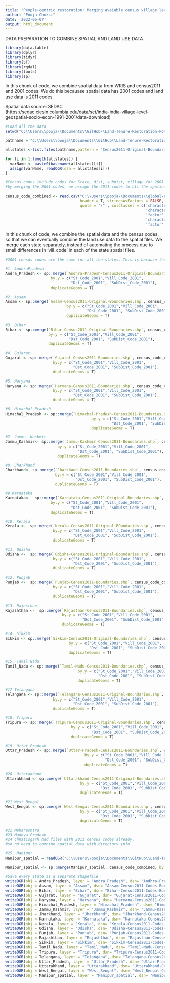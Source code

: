 ```yaml
---
title: "People-centric restoration: Merging avaiable census village level spatial data with Census 2011 and 2001 codes for data matching"
author: "Pooja Choksi"
date: '2022-06-07'
output: html_document
---
```


DATA PREPARATION TO COMBINE SPATIAL AND LAND USE DATA

```r

library(data.table)
library(dplyr)
library(tidyr)
library(sf)
library(rgdal)
library(tools)
library(sp)
```

In this chunk of code, we combine spatial data from WRIS and census2011 and 2001 codes. We do this becauase spatial data has 2001 codes and land use data is 2011 codes.

Spatial data source: SEDAC (https://sedac.ciesin.columbia.edu/data/set/india-india-village-level-geospatial-socio-econ-1991-2001/data-download)


```r

#Load all the data
setwd("C:\\Users\\pooja\\Documents\\GitHub\\Land-Tenure-Restoration-Potential\\Land-Tenure-Restoration-Potential\\Census2011-Original-BOundaries-From-Benjamin-data")

pathname = "C:\\Users\\pooja\\Documents\\GitHub\\Land-Tenure-Restoration-Potential\\Land-Tenure-Restoration-Potential\\Census2011-Original-BOundaries-From-Benjamin-data"

allstates <-list.files(pathname,pattern = "Census2011-Original-Boundaries.shp")

for (i in 1:length(allstates)) {
  varName <- paste0(basename(allstates)[i])
  assign(varName, readOGR(dsn = allstates[i]))
}

#Census codes include codes for State, dist, subdist, village for 2001 and 2011
#by merging the 2001 codes, we assign the 2011 codes to all the spatial files 

census_code_combined <- read.csv("C:\\Users\\pooja\\Documents\\global-restoration-potential-working-folder\\Census-2001-2011-Codes-Combined.csv", 
                                 header = T, stringsAsFactors = FALSE,
                                 quote = '\"', colClasses = c('character','character', 'character',
                                                              'character', 'character', 
                                                              'factor','character', 'character',
                                                              'character', 'character', 
                                                              'factor' ))

```

In this chunk of code, we combine the spatial data and the census codes, so that we can eventually combine the land use data to the spatial files. We merge each state separately, instead of automating the process due to small differences in 'vill_code' in each of the state spatial files.

```r

#2001 census codes are the same for all the states. This is because they used chronological numbers instead of the st, dist, subdist code

#1. AndhraPradesh
Andra_Pradesh <- sp::merge(`Andhra-Pradesh-Census2011-Original-Boundaries.shp`, census_code_combined, by.x = c("sid","vill_code", "did", "tid"), 
                    by.y = c("St_Code_2001","Vill_Code_2001", 
                             "Dst_Code_2001", "SubDist_Code_2001"),
                    duplicateGeoms = T)

#2. Assam
Assam <- sp::merge(`Assam-Census2011-Original-Boundaries.shp`, census_code_combined, by.x = c("sid","vill_code", "did", "tid"), 
                           by.y = c("St_Code_2001","Vill_Code_2001", 
                                    "Dst_Code_2001", "SubDist_Code_2001"),
                           duplicateGeoms = T)

#3. Bihar 
Bihar <- sp::merge(`Bihar-Census2011-Original-Boundaries.shp`, census_code_combined, by.x = c("sid","vill_code", "did", "tid"), 
                   by.y = c("St_Code_2001","Vill_Code_2001", 
                            "Dst_Code_2001", "SubDist_Code_2001"),
                   duplicateGeoms = T)

#4. Gujarat
Gujarat <- sp::merge(`Gujarat-Census2011-Boundaries.shp`, census_code_combined, by.x = c("sid","vill_code", "did", "tid"), 
                     by.y = c("St_Code_2001","Vill_Code_2001", 
                              "Dst_Code_2001", "SubDist_Code_2001"),
                     duplicateGeoms = T)

#5. Haryana
Haryana <- sp::merge(`Haryana-Census2011-Boundaries.shp`, census_code_combined, by.x = c("sid","vill_code", "did", "tid"), 
                     by.y = c("St_Code_2001","Vill_Code_2001", 
                              "Dst_Code_2001", "SubDist_Code_2001"),
                     duplicateGeoms = T)

#6. Himachal Pradesh
Himachal_Pradesh <- sp::merge(`Himachal-Pradesh-Census2011-Boundaries.shp`, census_code_combined, by.x = c("sid","vill_code", "did", "tid"), 
                                      by.y = c("St_Code_2001","Vill_Code_2001", 
                                               "Dst_Code_2001", "SubDist_Code_2001"),
                                      duplicateGeoms = T)

#7. Jammu- Kashmir
Jammu_Kashmir<- sp::merge(`Jammu-Kashmir-Census2011-Boundaries.shp`, census_code_combined, by.x = c("sid","vill_code", "did", "tid"), 
                       by.y = c("St_Code_2001","Vill_Code_2001", 
                                "Dst_Code_2001", "SubDist_Code_2001"),
                       duplicateGeoms = T)

#8. Jharkhand
Jharkhand<- sp::merge(`Jharkhand-Census2011-Boundaries.shp`, census_code_combined, by.x = c("sid","vill_code", "did", "tid"), 
                      by.y = c("St_Code_2001","Vill_Code_2001", 
                               "Dst_Code_2001", "SubDist_Code_2001"),
                      duplicateGeoms = T)

#9 Karnataka
Karnataka<-  sp::merge(`Karnataka-Census2011-Original-Boundaries.shp`, census_code_combined, by.x = c("sid","vill_code", "did", "tid"), 
                    by.y = c("St_Code_2001","Vill_Code_2001", 
                             "Dst_Code_2001", "SubDist_Code_2001"),
                    duplicateGeoms = T)

#10. Kerala
Kerala <-  sp::merge(`Kerala-Census2011-Original-BOundaries.shp`, census_code_combined, by.x = c("sid","vill_code", "did", "tid"), 
                     by.y = c("St_Code_2001","Vill_Code_2001", 
                              "Dst_Code_2001", "SubDist_Code_2001"),
                     duplicateGeoms = T)

#11. Odisha
Odisha <-  sp::merge(`Odisha-Census2011-Original-Boundaries.shp`, census_code_combined, by.x = c("sid","vill_code", "did", "tid"), 
                     by.y = c("St_Code_2001","Vill_Code_2001", 
                              "Dst_Code_2001", "SubDist_Code_2001"),
                     duplicateGeoms = T)

#12. Punjab
Punjab <-  sp::merge(`Punjab-Census2011-Boundaries.shp`, census_code_combined, by.x = c("sid","vill_code", "did", "tid"), 
                     by.y = c("St_Code_2001","Vill_Code_2001", 
                              "Dst_Code_2001", "SubDist_Code_2001"),
                     duplicateGeoms = T)

#13. Rajasthan
Rajashthan <-  sp::merge(`Rajasthan-Census2011-Boundaries.shp`, census_code_combined, by.x = c("sid","vill_code", "did", "tid"), 
                         by.y = c("St_Code_2001","Vill_Code_2001", 
                                  "Dst_Code_2001", "SubDist_Code_2001"),
                         duplicateGeoms = T)

#14. Sikkim
Sikkim <- sp::merge(`Sikkim-Census2011-Original-Boundaries.shp`, census_code_combined, by.x = c("sid","vill_code", "did", "tid"), 
                            by.y = c("St_Code_2001","Vill_Code_2001", 
                                     "Dst_Code_2001", "SubDist_Code_2001"),
                            duplicateGeoms = T)

#15. Tamil Nadu
Tamil_Nadu <- sp::merge(`Tamil-Nadu-Census2011-Boundaries.shp`, census_code_combined, by.x = c("sid","vill_code", "did", "tid"), 
                                by.y = c("St_Code_2001","Vill_Code_2001", 
                                         "Dst_Code_2001", "SubDist_Code_2001"),
                                duplicateGeoms = T)

#17 Telangana
Telangana <- sp::merge(`Telangana-Census2011-Original-Boundaries.shp`, census_code_combined, by.x = c("sid","vill_code", "did", "tid"), 
                     by.y = c("St_Code_2001","Vill_Code_2001", 
                              "Dst_Code_2001", "SubDist_Code_2001"),
                     duplicateGeoms = T)

#18. Tripura
Tripura <- sp::merge(`Tripura-Census2011-Original-Boundaries.shp`, census_code_combined, by.x = c("sid","vill_code", "did", "tid"), 
                             by.y = c("St_Code_2001","Vill_Code_2001", 
                                      "Dst_Code_2001", "SubDist_Code_2001"),
                             duplicateGeoms = T)

#19. Uttar Pradesh 
Uttar_Pradesh <- sp::merge(`Uttar-Pradesh-Census2011-Boundaries.shp`, census_code_combined, by.x = c("sid","vill_code", "did", "tid"), 
                                   by.y = c("St_Code_2001","Vill_Code_2001", 
                                            "Dst_Code_2001", "SubDist_Code_2001"),
                                   duplicateGeoms = T)

#20. Uttarakhand
Uttarakhand <- sp::merge(`Uttarakhand-Census2011-Original-Boundaries.shp`, census_code_combined, by.x = c("sid","vill_code", "did", "tid"), 
                                 by.y = c("St_Code_2001","Vill_Code_2001", 
                                          "Dst_Code_2001", "SubDist_Code_2001"),
                                 duplicateGeoms = T)

#21 West Bengal 
West_Bengal <- sp::merge(`West-Bengal-Census2011-Boundaries.shp`, census_code_combined, by.x = c("sid","vill_code", "did", "tid"), 
                                 by.y = c("St_Code_2001","Vill_Code_2001", 
                                          "Dst_Code_2001", "SubDist_Code_2001"),
                                 duplicateGeoms = T)

#22 Maharashtra
#23 Madhya Pradesh 
#24 Chhatisgarh had files with 2011 census codes already.
#so no need to combine spatial data with directory info

#25. Manipur
Manipur_spatial = readOGR("C:\\Users\\pooja\\Documents\\GitHub\\Land-Tenure-Restoration-Potential\\Land-Tenure-Restoration-Potential\\Census2011-Original-BOundaries-From-Benjamin-data\\Manipur-Census2001-Original-Boundaries.shp")

Manipur_spatial <- sp::merge(Manipur_spatial, census_code_combined, by.x = c("SID","VILL_CODE", "DID", "TID"), by.y = c("St_Code_2001","Vill_Code_2001", "Dst_Code_2001", "SubDist_Code_2001"),duplicateGeoms = T)

#Save every state as a separate shapefile
writeOGR(obj = Andra_Pradesh, layer = "Andra_Pradesh", dsn= "Andhra-Pradesh-Census2011-Codes-Boundaries.shp", driver = "ESRI Shapefile")
writeOGR(obj = Assam, layer = "Assam", dsn= "Assam-Census2011-Codes-Boundaries.shp", driver = "ESRI Shapefile")
writeOGR(obj = Bihar, layer = "Bihar", dsn= "Bihar-Census2011-Codes-Boundaries.shp", driver = "ESRI Shapefile")
writeOGR(obj = Gujarat, layer = "Gujarat", dsn= "Gujarat-Census2011-Codes-Boundaries.shp", driver = "ESRI Shapefile")
writeOGR(obj = Haryana, layer = "Haryana", dsn= "Haryana-Census2011-Codes-Boundaries.shp", driver = "ESRI Shapefile")
writeOGR(obj = Himachal_Pradesh, layer = "Himachal_Pradesh", dsn= "Himachal-Pradesh-Census2011-Codes-Boundaries.shp", driver = "ESRI Shapefile")
writeOGR(obj = Jammu_Kashmir, layer = "Jammu_Kashmir", dsn= "Jammu-Kashmir-Census2011-Codes-Boundaries.shp", driver = "ESRI Shapefile")
writeOGR(obj = Jharkhand, layer = "Jharkhand", dsn= "Jharkhand-Census2011-Codes-Boundaries.shp", driver = "ESRI Shapefile")
writeOGR(obj = Karnataka, layer = "Karnataka", dsn= "Karnataka-Census2011-Codes-Boundaries.shp", driver = "ESRI Shapefile")
writeOGR(obj = Kerala, layer = "Kerala", dsn= "Kerala-Census2011-Codes-Boundaries.shp", driver = "ESRI Shapefile")
writeOGR(obj = Odisha, layer = "Odisha", dsn= "Odisha-Census2011-Codes-Boundaries.shp", driver = "ESRI Shapefile")
writeOGR(obj = Punjab, layer = "Punjab", dsn= "Punjab-Census2011-Codes-Boundaries.shp", driver = "ESRI Shapefile")
writeOGR(obj = Rajashthan, layer = "Rajashthan", dsn= "Rajasthan-Census2011-Codes-Boundaries.shp", driver = "ESRI Shapefile")
writeOGR(obj = Sikkim, layer = "Sikkim", dsn= "Sikkim-Census2011-Codes-Boundaries.shp", driver = "ESRI Shapefile")
writeOGR(obj = Tamil_Nadu, layer = "Tamil_Nadu", dsn= "Tamil-Nadu-Census2011-Codes-Boundaries.shp", driver = "ESRI Shapefile")
writeOGR(obj = Tripura, layer = "Tripura", dsn= "Tripura-Census2011-Codes-Boundaries.shp", driver = "ESRI Shapefile")
writeOGR(obj = Telangana, layer = "Telangana", dsn= "Telangana-Census2011-Codes-Boundaries.shp", driver = "ESRI Shapefile")
writeOGR(obj = Uttar_Pradesh, layer = "Uttar_Pradesh", dsn= "Uttar-Pradesh-Census2011-Codes-Boundaries.shp", driver = "ESRI Shapefile")
writeOGR(obj = Uttarakhand, layer = "Uttarakhand", dsn= "Uttarakhand-Census2011-Codes-Boundaries.shp", driver = "ESRI Shapefile")
writeOGR(obj = West_Bengal, layer = "West_Bengal", dsn= "West_Bengal-Census2011-Codes-Boundaries.shp", driver = "ESRI Shapefile")
writeOGR(obj = Manipur_spatial, layer = "Manipur_spatial", dsn= "Manipur-Census2011-Codes-Boundaries.shp", driver = "ESRI Shapefile")




```
